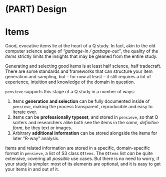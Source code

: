 # (PART) Design {-} 

# Items

Good, evocative items lie at the heart of a Q study.
In fact, akin to the old computer science adage of  *"garbage-in / garbage-out"*, the quality of the *items* strictly limits the insights that may be gleaned from the entire study.

Generating and selecting good items is at least half science, half tradecraft.
There are some standards and frameworks that can structure your item generation and sampling, but -- for now at least -- it still requires a lot of experience, intuition and knowledge of the domain in question.

`pensieve` supports this stage of a Q study in a number of ways:

1. Items **generation and selection** can be fully documented inside of `pensieve`, making the process transparent, reproducible and easy to iterate over.
2. Items can be **professionally typeset**, and stored in `pensieve`, so that Q sorters and researchers alike both see the items in the *same, definitive form*, be they text or images.
3. Arbitrary **additional information** can be stored alongside the items for later "R-way" analysis.


Items and related information are stored in a specific, domain-specific format in `pensieve`, a list of S3 class `QItems`.
The `QItems` list *can* be quite extensive, covering all *possible* use cases.
But there is no need to worry, if your study is simpler: most of its elements are optional, and it is easy to get your items in and out of it.


